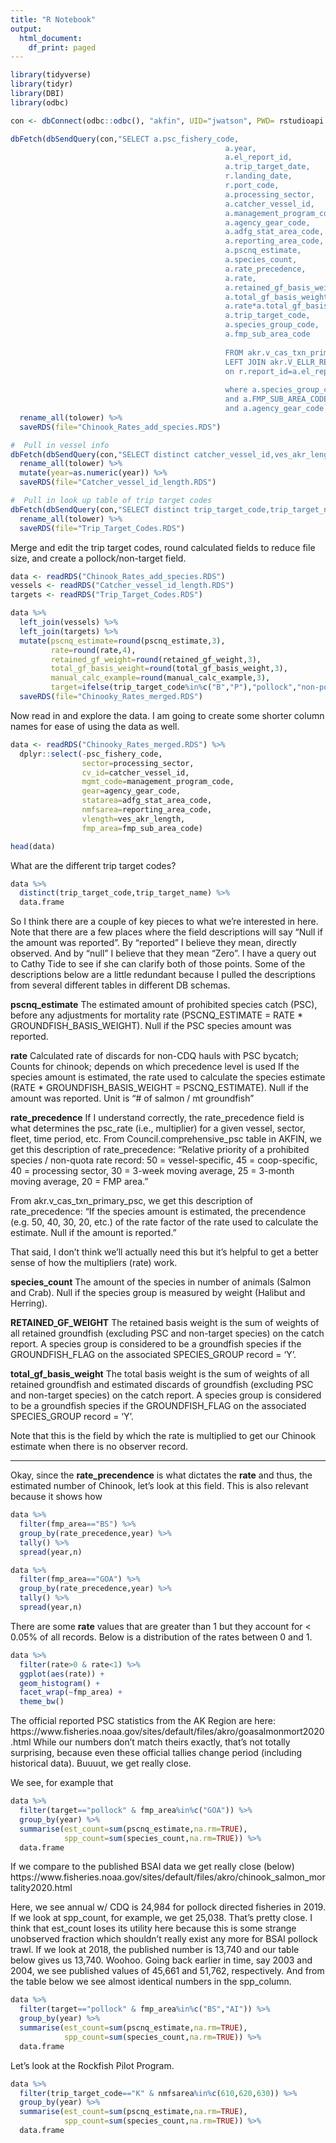 ---
title: "R Notebook"
output:
  html_document:
    df_print: paged
---

```{r,message=FALSE,warning=FALSE}
library(tidyverse)
library(tidyr)
library(DBI)
library(odbc)
```


```{r,eval=FALSE}
con <- dbConnect(odbc::odbc(), "akfin", UID="jwatson", PWD= rstudioapi::askForPassword("Enter AKFIN Password"))

dbFetch(dbSendQuery(con,"SELECT a.psc_fishery_code,
                                                a.year,
                                                a.el_report_id,
                                                a.trip_target_date,
                                                r.landing_date,
                                                r.port_code,
                                                a.processing_sector,
                                                a.catcher_vessel_id,
                                                a.management_program_code,
                                                a.agency_gear_code,
                                                a.adfg_stat_area_code,
                                                a.reporting_area_code,
                                                a.pscnq_estimate,
                                                a.species_count,
                                                a.rate_precedence,
                                                a.rate,
                                                a.retained_gf_basis_weight AS RETAINED_GF_WEIGHT,
                                                a.total_gf_basis_weight,
                                                a.rate*a.total_gf_basis_weight as manual_CALC_example,
                                                a.trip_target_code,
                                                a.species_group_code,
                                                a.fmp_sub_area_code
                                                
                                                FROM akr.v_cas_txn_primary_psc a
                                                LEFT JOIN akr.V_ELLR_REPORT r
                                                on r.report_id=a.el_report_id
                                                
                                                where a.species_group_code='CHNK'
                                                and a.FMP_SUB_AREA_CODE in ('BS','GOA','AI')
                                                and a.agency_gear_code in ('NPT','PTR')")) %>% 
  rename_all(tolower) %>% 
  saveRDS(file="Chinook_Rates_add_species.RDS")

#  Pull in vessel info
dbFetch(dbSendQuery(con,"SELECT distinct catcher_vessel_id,ves_akr_length,year from council.comprehensive_blend_ca")) %>% 
  rename_all(tolower) %>% 
  mutate(year=as.numeric(year)) %>% 
  saveRDS(file="Catcher_vessel_id_length.RDS")

#  Pull in look up table of trip target codes
dbFetch(dbSendQuery(con,"SELECT distinct trip_target_code,trip_target_name from council.comprehensive_blend_ca")) %>% 
  rename_all(tolower) %>% 
  saveRDS(file="Trip_Target_Codes.RDS")
```

Merge and edit the trip target codes, round calculated fields to reduce file size, and create a pollock/non-target field.

```{r, eval=FALSE}
data <- readRDS("Chinook_Rates_add_species.RDS")
vessels <- readRDS("Catcher_vessel_id_length.RDS")
targets <- readRDS("Trip_Target_Codes.RDS")

data %>% 
  left_join(vessels) %>% 
  left_join(targets) %>% 
  mutate(pscnq_estimate=round(pscnq_estimate,3),
         rate=round(rate,4),
         retained_gf_weight=round(retained_gf_weight,3),
         total_gf_basis_weight=round(total_gf_basis_weight,3),
         manual_calc_example=round(manual_calc_example,3),
         target=ifelse(trip_target_code%in%c("B","P"),"pollock","non-pollock")) %>% 
  saveRDS(file="Chinooky_Rates_merged.RDS")
```

Now read in and explore the data. I am going to create some shorter column names for ease of using the data as well. 

```{r}
data <- readRDS("Chinooky_Rates_merged.RDS") %>% 
  dplyr::select(-psc_fishery_code,
                sector=processing_sector,
                cv_id=catcher_vessel_id,
                mgmt_code=management_program_code,
                gear=agency_gear_code,
                statarea=adfg_stat_area_code,
                nmfsarea=reporting_area_code,
                vlength=ves_akr_length,
                fmp_area=fmp_sub_area_code)

head(data)
```

What are the different trip target codes?

```{r}
data %>% 
  distinct(trip_target_code,trip_target_name) %>% 
  data.frame
```

So I think there are a couple of key pieces to what we're interested in here. 
Note that there are a few places where the field descriptions will say "Null if the amount was reported". By "reported" I believe they mean, directly observed. And by "null" I believe that they mean "Zero". I have a query out to Cathy Tide to see if she can clarify both of those points.
Some of the descriptions below are a little redundant because I pulled the descriptions from several different tables in different DB schemas.

**pscnq_estimate**
The estimated amount of prohibited species catch (PSC), before any adjustments for mortality rate (PSCNQ_ESTIMATE = RATE * GROUNDFISH_BASIS_WEIGHT). 
Null if the PSC species amount was reported.

**rate**
Calculated rate of discards for non-CDQ hauls with PSC bycatch; Counts for chinook; depends on which precedence level is used
If the species amount is estimated, the rate used to calculate the species estimate  (RATE * GROUNDFISH_BASIS_WEIGHT = PSCNQ_ESTIMATE). Null if the amount was reported.
Unit is "# of salmon / mt groundfish"

**rate_precedence**
If I understand correctly, the rate_precedence field is what determines the psc_rate (i.e., multiplier) for a given vessel, sector, fleet, time period, etc.
From Council.comprehensive_psc table in AKFIN, we get this description of rate_precedence:
"Relative priority of a prohibited species / non-quota rate record:  50 = vessel-specific, 45 = coop-specific, 40 = processing sector, 30 = 3-week moving average, 25 = 3-month moving average, 20 = FMP area."

From akr.v_cas_txn_primary_psc, we get this description of rate_precedence:
"If the species amount is estimated, the precendence (e.g. 50, 40, 30, 20, etc.) of the rate factor of the rate used to calculate the estimate. Null if the amount is reported."

That said, I don't think we'll actually need this but it's helpful to get a better sense of how the multipliers (rate) work.

**species_count**
The amount of the species in number of animals (Salmon and Crab). Null if the species group is measured by weight (Halibut and Herring).

**RETAINED_GF_WEIGHT**
The retained basis weight is the sum of weights of all retained groundfish (excluding PSC and non-target species) on the catch report. A species group is considered to be a groundfish species if the GROUNDFISH_FLAG on the associated SPECIES_GROUP record = 'Y'.

**total_gf_basis_weight**
The total basis weight is the sum of weights of all retained groundfish and estimated discards of groundfish (excluding PSC and non-target species) on the catch report. A species group is considered to be a groundfish species if the GROUNDFISH_FLAG on the associated SPECIES_GROUP record = 'Y'.

Note that this is the field by which the rate is multiplied to get our Chinook estimate when there is no observer record.

--------------------------------

Okay, since the **rate_precendence** is what dictates the **rate** and thus, the estimated number of Chinook, let's look at this field. 
This is also relevant because it shows how 





```{r}
data %>% 
  filter(fmp_area=="BS") %>% 
  group_by(rate_precedence,year) %>% 
  tally() %>% 
  spread(year,n)
```

```{r}
data %>% 
  filter(fmp_area=="GOA") %>% 
  group_by(rate_precedence,year) %>% 
  tally() %>% 
  spread(year,n)
```

There are some **rate** values that are greater than 1 but they account for < 0.05% of all records. Below is a distribution of the rates between 0 and 1.

```{r,message=FALSE}
data %>% 
  filter(rate>0 & rate<1) %>% 
  ggplot(aes(rate)) + 
  geom_histogram() + 
  facet_wrap(~fmp_area) +
  theme_bw()
```

The official reported PSC statistics from the AK Region are here:
https://www.fisheries.noaa.gov/sites/default/files/akro/goasalmonmort2020.html
While our numbers don't match theirs exactly, that's not totally surprising, because even these official tallies change period (including historical data). Buuuut, we get really close. 

We see, for example that 

```{r}
data %>% 
  filter(target=="pollock" & fmp_area%in%c("GOA")) %>% 
  group_by(year) %>% 
  summarise(est_count=sum(pscnq_estimate,na.rm=TRUE),
            spp_count=sum(species_count,na.rm=TRUE)) %>% 
  data.frame
```

If we compare to the published BSAI data we get really close (below)
https://www.fisheries.noaa.gov/sites/default/files/akro/chinook_salmon_mortality2020.html

Here, we see annual w/ CDQ is 24,984 for pollock directed fisheries in 2019. If we look at spp_count, for example, we get 25,038. That's pretty close.
I think that est_count loses its utility here because this is some strange unobserved fraction which shouldn't really exist any more for BSAI pollock trawl. 
If we look at 2018, the published number is 13,740 and our table below gives us 13,740. Woohoo. Going back earlier in time, say 2003 and 2004, we see published values of 45,661 and 51,762, respectively. And from the table below we see almost identical numbers in the spp_column.

```{r}
data %>% 
  filter(target=="pollock" & fmp_area%in%c("BS","AI")) %>% 
  group_by(year) %>% 
  summarise(est_count=sum(pscnq_estimate,na.rm=TRUE),
            spp_count=sum(species_count,na.rm=TRUE)) %>% 
  data.frame
```

Let's look at the Rockfish Pilot Program. 

```{r}
data %>% 
  filter(trip_target_code=="K" & nmfsarea%in%c(610,620,630)) %>% 
  group_by(year) %>% 
  summarise(est_count=sum(pscnq_estimate,na.rm=TRUE),
            spp_count=sum(species_count,na.rm=TRUE)) %>% 
  data.frame
```